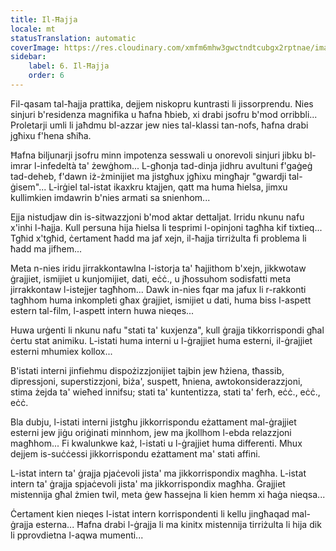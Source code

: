 ```yaml
---
title: Il-Ħajja
locale: mt
statusTranslation: automatic
coverImage: https://res.cloudinary.com/xmfm6mhw3gwctndtcubgx2rptnae/image/upload/v1740468922/small_cover_tratado_de_psicologia_revolucionaria_a4c0dca4e0.webp
sidebar:
    label: 6. Il-Ħajja
    order: 6
---
```

Fil-qasam tal-ħajja prattika, dejjem niskopru kuntrasti li jissorprendu. Nies sinjuri b'residenza magnifika u ħafna ħbieb, xi drabi jsofru b'mod orribbli... Proletarji umli li jaħdmu bl-azzar jew nies tal-klassi tan-nofs, ħafna drabi jgħixu f'hena sħiħa.

Ħafna biljunarji jsofru minn impotenza sesswali u onorevoli sinjuri jibku bl-imrar l-infedeltà ta' żewġhom... L-għonja tad-dinja jidhru avultuni f'gaġeġ tad-deheb, f'dawn iż-żminijiet ma jistgħux jgħixu mingħajr "gwardji tal-ġisem"... L-irġiel tal-istat ikaxkru ktajjen, qatt ma huma ħielsa, jimxu kullimkien imdawrin b'nies armati sa snienhom...

Ejja nistudjaw din is-sitwazzjoni b'mod aktar dettaljat. Irridu nkunu nafu x'inhi l-ħajja. Kull persuna hija ħielsa li tesprimi l-opinjoni tagħha kif tixtieq... Tgħid x'tgħid, ċertament ħadd ma jaf xejn, il-ħajja tirriżulta fi problema li ħadd ma jifhem...

Meta n-nies iridu jirrakkontawlna l-istorja ta' ħajjithom b'xejn, jikkwotaw ġrajjiet, ismijiet u kunjomijiet, dati, eċċ., u jħossuhom sodisfatti meta jirrakkontaw l-istejjer tagħhom... Dawk in-nies fqar ma jafux li r-rakkonti tagħhom huma inkompleti għax ġrajjiet, ismijiet u dati, huma biss l-aspett estern tal-film, l-aspett intern huwa nieqes...

Huwa urġenti li nkunu nafu "stati ta' kuxjenza", kull ġrajja tikkorrispondi għal ċertu stat animiku. L-istati huma interni u l-ġrajjiet huma esterni, il-ġrajjiet esterni mhumiex kollox...

B'istati interni jinfiehmu dispożizzjonijiet tajbin jew ħżiena, tħassib, dipressjoni, superstizzjoni, biża', suspett, ħniena, awtokonsiderazzjoni, stima żejda ta' wieħed innifsu; stati ta' kuntentizza, stati ta' ferħ, eċċ., eċċ., eċċ.

Bla dubju, l-istati interni jistgħu jikkorrispondu eżattament mal-ġrajjiet esterni jew jiġu oriġinati minnhom, jew ma jkollhom l-ebda relazzjoni magħhom... Fi kwalunkwe każ, l-istati u l-ġrajjiet huma differenti. Mhux dejjem is-suċċessi jikkorrispondu eżattament ma' stati affini.

L-istat intern ta' ġrajja pjaċevoli jista' ma jikkorrispondix magħha. L-istat intern ta' ġrajja spjaċevoli jista' ma jikkorrispondix magħha. Ġrajjiet mistennija għal żmien twil, meta ġew ħassejna li kien hemm xi ħaġa nieqsa...

Ċertament kien nieqes l-istat intern korrispondenti li kellu jingħaqad mal-ġrajja esterna... Ħafna drabi l-ġrajja li ma kinitx mistennija tirriżulta li hija dik li pprovdietna l-aqwa mumenti...

